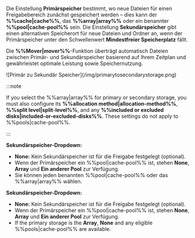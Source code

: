 Die Einstellung **Primärspeicher** bestimmt, wo neue Dateien für einen Freigabebereich zunächst gespeichert werden – dies kann der **%%cache|cache%%**, das **%%array|array%%** oder ein benannter **%%pool|cache-pool%%** sein. Die Einstellung **Sekundärspeicher** gibt einen alternativen Speicherort für neue Dateien und Ordner an, wenn der Primärspeicher unter den Schwellenwert **Mindestfreier Speicherplatz** fällt.

Die **%%Mover|mover%%**-Funktion überträgt automatisch Dateien zwischen Primär- und Sekundärspeicher basierend auf Ihrem Zeitplan und gewährleistet optimale Leistung sowie Speichernutzung.

<div style={{ margin: 'auto', maxWidth: '312px', display: 'flex', flexDirection: 'column', alignItems: 'center' }}>
  ![Primär zu Sekundär Speicher](/img/primarytosecondarystorage.png)
</div>

:::note

If you select the %%array|array%% for primary or secondary storage, you must also configure its **%%allocation method|allocation-method%%**, **%%split level|split-level%%**, and any **%%included or excluded disks|included-or-excluded-disks%%**. These settings do not apply to %%pools|cache-pool%%.

:::

**Sekundärspeicher-Dropdown:**

- **None:** Kein Sekundärspeicher ist für die Freigabe festgelegt (optional).
- Wenn der Primärspeicher ein %%pool|cache-pool%% ist, stehen **None**, **Array** und **Ein anderer Pool** zur Verfügung.
- Sie können jeden benannten %%pool|cache-pool%% oder das %%array|array%% wählen.

**Sekundärspeicher-Dropdown:**

- **None:** Kein Sekundärspeicher ist für die Freigabe festgelegt (optional).
- Wenn der Primärspeicher ein %%pool|cache-pool%% ist, stehen **None**, **Array** und **Ein anderer Pool** zur Verfügung.
- If the primary storage is the **Array**, **None** and any eligible %%pools|cache-pool%% are available.
